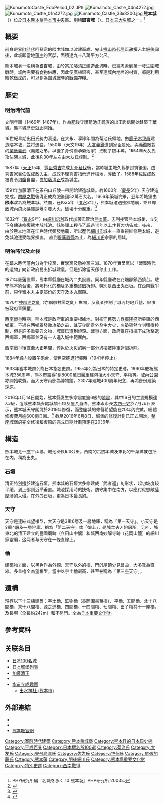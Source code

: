 {{日本城郭概要表
|img =image:Kumamoto Castle 02n3200.jpg
|img_capt =[[2016年熊本地震|2016年熊本地震]]前的熊本城樣貌（攝於2009年）
|img_width =300px
|name = 熊本城
|nihongo = 熊本城
|hiragana= くまもとじょう
|romaji= Kumamoto-jō
|pref = 熊本縣
|ar_called = 銀杏城
|struct = 梯郭式平山城
|tower_struct = 連結式
|builders = [[出田秀信|出田秀信]]
|build_y = 1469年－1487年左右
|revamp = [[加藤清正|加藤清正]]
|rulers = [[加藤氏|加藤氏]]、[[細川氏|細川氏]]
|reject_y = 1874年
|remains = 現存櫓、門、塀、石垣、堀
|cultural asset = 國家重要文化財：櫓11棟、門1棟、塀1棟<br />國家特別史跡：熊本城跡
|rebuilding things = 外觀復原：大小天守、平櫓、馬具櫓<br />木造復元：西大手門、數奇屋丸二階廣間、南大手門、西出丸戌亥櫓、未申櫓、元太鼓櫓、飯田丸五階櫓、本丸御殿大廣間
|location = {{Coord|32|48|21.7|N|130|42|21.23|E|region:JP-43_scale:10000_type:castle|display=inline,title|name=熊本城}}
}}
[[File:KumamotoCastle_EdoPeriod_02.JPG|thumb]]
[[File:Kumamoto_Castle_04n4272.jpg|thumb]]
[[File:Kumamoto_Castle_01n4272.jpg|thumb]]
[[File:Kumamoto_Castle_33n3200.jpg|thumb]]
{{Japanese|japanese=熊本城|kana=くまもとじょう|romaji=Kumamoto-jō}}
{{Location map |Japan Kumamoto
|label=熊本城
|lat_deg=32|lat_min=48|lat_sec=21.7
|lon_deg=130|lon_min=42|lon_sec=21.23
|position=top
|width=250
|caption=熊本城的位置
|mark=Japanese_Map_symbol_(Castle).svg
|marksize=15
|relief=
}}
{{maplink|frame=yes|frame-width=250|zoom=14|type=shape|text=地圖}}
'''熊本城'''（{{lang-ja|熊本城}}）位於[[日本|日本]][[熊本縣|熊本縣]][[熊本市|熊本市]][[中央區_(熊本市)|中央區]]。別稱'''銀杏城'''（{{lang-ja|銀杏城}}）。[[日本三大列表#.E5.9F.8E.E5.A0.A1|日本三大名城]]之一。<ref name="PHP">PHP研究所編『名城を歩く 10 熊本城』PHP研究所 2003年</ref>

==概要==
前身是[[室町時代|室町時代]]阿蘇家的隈本城加以改建而成，[[安土桃山時代|安土桃山時代]][[豐臣政權|豐臣政權]]入主[[肥後國|肥後國]]後，此城即當地[[藩主|藩主]]的官邸，面積達九十八萬平方公尺。

熊本城另一名稱為[[銀杏|銀杏]]城，由於當[[加藤清正|加藤清正]]建造此城時，已經考慮到萬一發生[[圍城|圍城]]戰時，城內需要有食物供應，因此便廣植銀杏，甚至連城內地席的材質，都是利用{{link-ja|芋莖|芋茎}}晒乾做成的，可以作為圍城戰時的戰備存糧。

==歷史==
===明治時代前===
文明年間（1469年-1487年），作為肥後守護菊池氏同族的出田秀信開始建築千葉城。熊本城歷史就此開始。

16世紀早期出田氏勢力衰退。在大永、享祿年間為菊池氏領地，由[[鹿子木親員|鹿子木親員]]建造隈本城，並将{{link-ja|藤崎八幡宮|藤崎八旛宮}}遷宮。1550年（天文19年）[[大友義鑑|大友義鑑]]遭到家臣殺死。與義鑑敵對的[[菊池義武|菊池義武]]（義鑑之弟，以養子身份繼承菊池家）控制了隈本城。1554年大友氏攻佔隈本城，此後約30年左右由大友氏控制。<ref>{{Cite web |url=http://www.tabimook.com/kumamotojyo.html |title=熊本城介紹 |access-date=2009-02-24 |archive-date=2016-04-22 |archive-url=https://web.archive.org/web/20160422143702/http://tabimook.com/kumamotojyo.html |dead-url=no }}</ref>

1587年（[[天正_(日本)|天正]]15年）[[豐臣秀吉|豐臣秀吉]]完成[[九州征伐|九州征伐]]後，當時城主城久基移封筑後国。由秀吉家臣[[佐佐成政|佐佐成政]]入主，成政不理秀吉指示進行檢地，導致了{{link-ja|肥後國人一揆|肥後国人一揆}}。1588年佐佐成政被責令[[切腹|切腹]]自盡，由[[加藤清正|加藤清正]]成為城主。

1591年加藤清正在茶臼山丘陵一帶開始建造城堡。約1600年（[[慶長|慶長]]5年）天守建造完成。[[關原之戰|關原之戰]]後清正成為肥後國52萬石大名。1606年築城完畢，翌年將城堡由'''隈本'''改名為'''熊本'''城。然而，在1625年（[[寬永|寬永]]2年），熊本城遭遇強烈地震，並且導致城內的火藥庫誘爆引發大火，破壊十分嚴重。<ref>{{Cite web |url=https://www.youtube.com/watch?v=wPULGSQoyDA&t=526s |title=歴史秘話ヒストリア2016年6月3日熊本城 |access-date=2017年3月2日 |archive-date=2017年4月6日 |archive-url=https://web.archive.org/web/20170406085431/https://www.youtube.com/watch?v=wPULGSQoyDA&t=526s |dead-url=no }}</ref>

1632年（[[寬永|寬永]]9年）由[[細川忠利|細川忠利]]取代加藤氏管治[[熊本藩|熊本藩]]。忠利接管熊本城後，立刻下令儘速修復熊本城城池。該修理工程花了超過10年以上才算大功告成。後來，由於熊本地區在江戶時代頻發地震，所以歷代[[細川氏|細川氏]]城主一直重視維修熊本城，避免城池遭受臨界損害。 直到[[廢藩置縣|廢藩置縣]]為止，為[[細川氏|細川氏]]宗家的居城。

===明治時代及之後===
在幕末時代藩內分為学校黨、實學黨及敬神黨三派。1870年實學黨以「戰國時代的遺物」向新政府提出拆城建議。但是拆除當天卻停止工作。

1871年廢藩置縣，熊本縣縣廳在城內二丸設置。同年縣廳改在花畑邸鎮西鎮台。駐守熊本鎮台後，將老朽化的櫓及多重櫓逐個拆卸。特別是西出丸石垣。在西南戰爭前，只俘留本丸主要部份的天守及本丸御殿。

1876年[[神風連之亂|神風連之亂]]（亦稱敬神黨之亂）期間，反亂者{{link-ja|太田黑伴雄|太田黒伴雄}}控制了城內的砲兵營，很快被政府軍鎮壓。

[[西南戰爭|西南戰爭]]時期，熊本城是政府軍的重要根據地，對抗守舊勢力[[西鄉隆盛|西鄉隆盛]]所帶領的西鄉軍。不過在西鄉軍發動攻勢之前，其[[天守閣|天守閣]]意外發生大火，火勢雖然立刻獲得控制，但是許多重要的文物、城樓已遭到燒毀。戰爭方面，政府軍在{{link-ja|谷干城|谷干城}}指揮下成功擊退西鄉軍，西鄉軍並沒有一人進入城中範圍內。

西南戰爭後直至大正年間，倖免於火災的另一部分城樓被陸軍逐個拆除。

1884年城内設置午砲台，使用空砲進行報時（1941年停止）。

1933年熊本城跡列為日本指定史跡。1955年列為日本的特定史跡。1960年慶祝熊本城350周年，熊本市籌得1億8000萬日圓重建包括大小天守、平櫓等。城內公園亦開始收費。而大天守內部為博物館。2007年建城400周年紀念，再將部份建築還原。

2016年4月14日開始，熊本縣发生多宗震度逾6級的[[2016年熊本地震|地震]]，其中16日的主震規模達7.3級，造成熊本城多處城牆石垣及屋瓦崩落。熊本市市長[[大西一史|大西一史]]於7月26日表示，熊本城天守閣將於2019年修復，而整座城的修復希望能在20年內完成，總體修復費用逾600億日圓。<ref>{{Cite web |url=http://www.sankei.com/west/news/160726/wst1607260054-n1.html |title=《產經新聞》熊本城修復 目標20年後 |access-date=2017-02-24 |archive-date=2020-08-31 |archive-url=https://web.archive.org/web/20200831074139/https://www.sankei.com/west/news/160726/wst1607260054-n1.html |dead-url=no }}</ref> 截至2016年6月8日，城堡的修復計劃已正式開始。整座城堡的完全修復和復原的完成日期計劃預定在2036年。

==構造==
熊本城是一座平山城。城池全長5.3公里。西南的古隈本城及東北的千葉城被包括在内，稱為出丸。

===石垣===
清正特別擅於建造石垣。熊本城的石垣大多修建成「武者返」的形状，起初坡度较平缓，到上部则近乎垂直。城池採用{{link-ja|蔚山倭城|蔚山倭城}}時的技術。防守集中在南方，以應付假想敵[[薩摩藩|薩摩藩]]的入侵。在{{link-ja|熊本市役所|熊本市役所}}外的石垣，更為日本最長的。

===天守===
天守是連結式望樓型，大天守是3重6層及一層地庫，稱為「第一天守」。小天守是3重4層及一層地庫，稱為「第二天守」或「御上」，是城主夫人的居所。另外，城東北的清正建立的豐國廟跡（立田山中腹）和城西南妙解寺跡（花岡山麓）的細川家靈廟，这两者与天守在一條直線上。

===櫓===
建築物方面，以黑色作為外觀，天守以外的櫓、門的屋頂少見彎曲，大多數為直線。多重櫓全為望樓型。當中以宇土櫓最高，甚至被稱為「第三座天守」。

==遺構==
現存以下十三棟建築：宇土櫓、監物櫓（長岡圖書預櫓）、平櫓、五間櫓、北十八間櫓、東十八間櫓、源之進櫓、四間櫓、十四間櫓、七間櫓、田子櫓共十一座櫓，及長塀（全長約242m）和不開門。全為[[日本重要文化財|日本重要文化財]]。

==參考資料==
<div class="references-small">
<references />
</div>

==关联条目==
* [[日本100名城|日本100名城]]
* [[日本城堡列表|日本城堡列表]]
* [[加藤清正|加藤清正]]
* {{link-ja|本妙寺|本妙寺 (熊本市)}}
* [[水前寺成趣園|水前寺成趣園]]
** [[出水神社_(熊本市)|出水神社 (熊本市)]]

==外部連結==
*{{Commonslong|Kumamoto_Castle}}
*{{Osmway|375062710}}
*[https://castle.kumamoto-guide.jp/ 熊本城官網] {{Wayback|url=https://castle.kumamoto-guide.jp/ |date=20210423052745 }}

{{日本100名城}}
{{Portal bar|東亞|日本|建築|历史}}

[[Category:室町時代建築|Category:室町時代建築]]
[[Category:熊本縣城堡|Category:熊本縣城堡]]
[[Category:熊本县的日本国史迹|Category:熊本县的日本国史迹]]
[[Category:平成百景|Category:平成百景]]
[[Category:日本櫻名所100選|Category:日本櫻名所100選]]
[[Category:菊池氏|Category:菊池氏]]
[[Category:大友氏|Category:大友氏]]
[[Category:奧州島津氏|Category:奧州島津氏]]
[[Category:佐佐氏|Category:佐佐氏]]
[[Category:神保氏|Category:神保氏]]
[[Category:尾張加藤氏|Category:尾張加藤氏]]
[[Category:熊本藩|Category:熊本藩]]
[[Category:肥後細川氏|Category:肥後細川氏]]
[[Category:熊本縣重要文化財|Category:熊本縣重要文化財]]
[[Category:特別史跡|Category:特別史跡]]
[[Category:西南戰爭|Category:西南戰爭]]